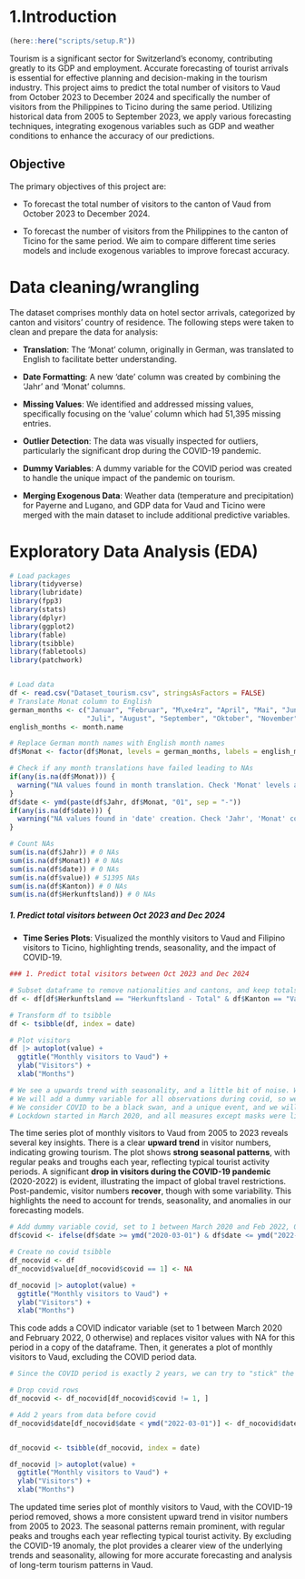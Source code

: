 # 1.Introduction

```r
(here::here("scripts/setup.R"))
```

Tourism is a significant sector for Switzerland's economy, contributing greatly to its GDP and employment. Accurate forecasting of tourist arrivals is essential for effective planning and decision-making in the tourism industry. This project aims to predict the total number of visitors to Vaud from October 2023 to December 2024 and specifically the number of visitors from the Philippines to Ticino during the same period. Utilizing historical data from 2005 to September 2023, we apply various forecasting techniques, integrating exogenous variables such as GDP and weather conditions to enhance the accuracy of our predictions.

## Objective

The primary objectives of this project are:

-   To forecast the total number of visitors to the canton of Vaud from October 2023 to December 2024.

-   To forecast the number of visitors from the Philippines to the canton of Ticino for the same period. We aim to compare different time series models and include exogenous variables to improve forecast accuracy.

# Data cleaning/wrangling

The dataset comprises monthly data on hotel sector arrivals, categorized by canton and visitors' country of residence. The following steps were taken to clean and prepare the data for analysis:

-   **Translation**: The 'Monat' column, originally in German, was translated to English to facilitate better understanding.

-   **Date Formatting**: A new 'date' column was created by combining the 'Jahr' and 'Monat' columns.

-   **Missing Values**: We identified and addressed missing values, specifically focusing on the 'value' column which had 51,395 missing entries.

-   **Outlier Detection**: The data was visually inspected for outliers, particularly the significant drop during the COVID-19 pandemic.

-   **Dummy Variables**: A dummy variable for the COVID period was created to handle the unique impact of the pandemic on tourism.

-   **Merging Exogenous Data**: Weather data (temperature and precipitation) for Payerne and Lugano, and GDP data for Vaud and Ticino were merged with the main dataset to include additional predictive variables.

# Exploratory Data Analysis (EDA)

```r
# Load packages
library(tidyverse)
library(lubridate)
library(fpp3)
library(stats)
library(dplyr)
library(ggplot2)
library(fable)
library(tsibble)
library(fabletools)
library(patchwork)


# Load data
df <- read.csv("Dataset_tourism.csv", stringsAsFactors = FALSE)
# Translate Monat column to English
german_months <- c("Januar", "Februar", "M\xe4rz", "April", "Mai", "Juni", 
                   "Juli", "August", "September", "Oktober", "November", "Dezember")
english_months <- month.name

# Replace German month names with English month names
df$Monat <- factor(df$Monat, levels = german_months, labels = english_months)

# Check if any month translations have failed leading to NAs
if(any(is.na(df$Monat))) {
  warning("NA values found in month translation. Check 'Monat' levels and labels.")
}
df$date <- ymd(paste(df$Jahr, df$Monat, "01", sep = "-"))
if(any(is.na(df$date))) {
  warning("NA values found in 'date' creation. Check 'Jahr', 'Monat' concatenation.")
}

# Count NAs
sum(is.na(df$Jahr)) # 0 NAs
sum(is.na(df$Monat)) # 0 NAs
sum(is.na(df$date)) # 0 NAs
sum(is.na(df$value)) # 51395 NAs
sum(is.na(df$Kanton)) # 0 NAs
sum(is.na(df$Herkunftsland)) # 0 NAs

```

##### 1. Predict total visitors between Oct 2023 and Dec 2024

-   **Time Series Plots**: Visualized the monthly visitors to Vaud and Filipino visitors to Ticino, highlighting trends, seasonality, and the impact of COVID-19.

```r
### 1. Predict total visitors between Oct 2023 and Dec 2024

# Subset dataframe to remove nationalities and cantons, and keep totals.
df <- df[df$Herkunftsland == "Herkunftsland - Total" & df$Kanton == "Vaud", ]

# Transform df to tsibble
df <- tsibble(df, index = date)

# Plot visitors
df |> autoplot(value) +
  ggtitle("Monthly visitors to Vaud") +
  ylab("Visitors") +
  xlab("Months")

# We see a upwards trend with seasonality, and a little bit of noise. We also see a strong dip in the amount of visitors during COVID, which will bias our model.
# We will add a dummy variable for all observations during covid, so we may remove them when creating a model in order to not bias our model.
# We consider COVID to be a black swan, and a unique event, and we will assume that it will not happen again during the period that we are predicting (Oct 23 - Dec 24).
# Lockdown started in March 2020, and all measures except masks were lifted indefinitely in February 2022.

```

The time series plot of monthly visitors to Vaud from 2005 to 2023 reveals several key insights. There is a clear **upward trend** in visitor numbers, indicating growing tourism. The plot shows **strong seasonal patterns**, with regular peaks and troughs each year, reflecting typical tourist activity periods. A significant **drop in visitors during the COVID-19 pandemic** (2020-2022) is evident, illustrating the impact of global travel restrictions. Post-pandemic, visitor numbers **recover**, though with some variability. This highlights the need to account for trends, seasonality, and anomalies in our forecasting models.

```r
# Add dummy variable covid, set to 1 between March 2020 and Feb 2022, 0 everywhere else.
df$covid <- ifelse(df$date >= ymd("2020-03-01") & df$date <= ymd("2022-02-01"), 1, 0)

# Create no covid tsibble
df_nocovid <- df
df_nocovid$value[df_nocovid$covid == 1] <- NA

df_nocovid |> autoplot(value) +
  ggtitle("Monthly visitors to Vaud") +
  ylab("Visitors") +
  xlab("Months")

```
This code adds a COVID indicator variable (set to 1 between March 2020 and February 2022, 0 otherwise) and replaces visitor values with NA for this period in a copy of the dataframe. Then, it generates a plot of monthly visitors to Vaud, excluding the COVID period data.


```r
# Since the COVID period is exactly 2 years, we can try to "stick" the before and after values together, so we have a time series without gaps, and this won't affect seasonality.

# Drop covid rows
df_nocovid <- df_nocovid[df_nocovid$covid != 1, ]

# Add 2 years from data before covid
df_nocovid$date[df_nocovid$date < ymd("2022-03-01")] <- df_nocovid$date[df_nocovid$date < ymd("2022-03-01")] + years(2)


df_nocovid <- tsibble(df_nocovid, index = date)

df_nocovid |> autoplot(value) +
  ggtitle("Monthly visitors to Vaud") +
  ylab("Visitors") +
  xlab("Months")
```

The updated time series plot of monthly visitors to Vaud, with the COVID-19 period removed, shows a more consistent upward trend in visitor numbers from 2005 to 2023. The seasonal patterns remain prominent, with regular peaks and troughs each year reflecting typical tourist activity. By excluding the COVID-19 anomaly, the plot provides a clearer view of the underlying trends and seasonality, allowing for more accurate forecasting and analysis of long-term tourism patterns in Vaud.


